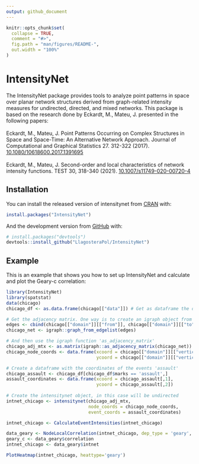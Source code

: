 ```yaml
---
output: github_document
---
```


<!-- README.md is generated from README.Rmd. Please edit that file -->

```r
knitr::opts_chunk$set(
  collapse = TRUE,
  comment = "#>",
  fig.path = "man/figures/README-",
  out.width = "100%"
)
```

# IntensityNet

<!-- badges: start -->
<!-- badges: end -->

The IntensityNet package provides tools to analyze point patterns in
space over planar network structures derived from graph-related
intensity measures for undirected, directed, and mixed networks. This
package is based on the research done by Eckardt, M., Mateu, J.
presented in the following papers: <br> <br> Eckardt, M., Mateu, J.
Point Patterns Occurring on Complex Structures in Space and Space-Time:
An Alternative Network Approach. Journal of Computational and Graphical
Statistics 27. 312-322 (2017).
<a href="https://doi.org/10.1080/10618600.2017.1391695" target="_blank">10.1080/10618600.2017.1391695</a>
<br> <br> Eckardt, M., Mateu, J. Second-order and local characteristics
of network intensity functions. TEST 30, 318-340 (2021).
<a href="https://doi.org/10.1007/s11749-020-00720-4" target="_blank">10.1007/s11749-020-00720-4</a>


## Installation

You can install the released version of intensitynet from [CRAN](https://CRAN.R-project.org) with:

``` r
install.packages("IntensityNet")
```

And the development version from [GitHub](https://github.com/) with:

``` r
# install.packages("devtools")
devtools::install_github("LlagosteraPol/IntensityNet")
```
## Example

This is an example that shows you how to set up IntensityNet and calculate and plot the Geary-c correlation:

```r
library(IntensityNet)
library(spatstat)
data(chicago)
chicago_df <- as.data.frame(chicago[["data"]]) # Get as dataframe the data from Chicago

# Get the adjacency matrix. One way is to create an igraph object from the edge coordinates.
edges <- cbind(chicago[["domain"]][["from"]], chicago[["domain"]][["to"]])
chicago_net <- igraph::graph_from_edgelist(edges)

# And then use the igraph function 'as_adjacency_matrix'
chicago_adj_mtx <- as.matrix(igraph::as_adjacency_matrix(chicago_net))
chicago_node_coords <- data.frame(xcoord = chicago[["domain"]][["vertices"]][["x"]], 
                                  ycoord = chicago[["domain"]][["vertices"]][["y"]])

# Create a dataframe with the coordinates of the events 'assault'
chicago_assault <- chicago_df[chicago_df$marks == 'assault',]
assault_coordinates <- data.frame(xcoord = chicago_assault[,1],
                                  ycoord = chicago_assault[,2])
                                   
# Create the intensitynet object, in this case will be undirected 
intnet_chicago <- intensitynet(chicago_adj_mtx, 
                               node_coords = chicago_node_coords, 
                               event_coords = assault_coordinates)

intnet_chicago <- CalculateEventIntensities(intnet_chicago)

data_geary <- NodeLocalCorrelation(intnet_chicago, dep_type = 'geary', intensity = igraph::vertex_attr(intnet_chicago$graph)$intensity)
geary_c <- data_geary$correlation
intnet_chicago <- data_geary$intnet

PlotHeatmap(intnet_chicago, heattype='geary')

```


